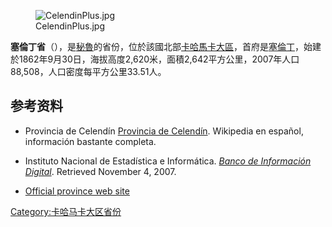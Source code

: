[[Image:CelendinPlus.jpg|right]]

'''塞倫丁省'''（{{lang-es|Provincia de Celendín}}），是[[秘魯|秘魯]]的省份，位於該國北部[[卡哈馬卡大區|卡哈馬卡大區]]，首府是[[塞倫丁|塞倫丁]]，始建於1862年9月30日，海拔高度2,620米，面積2,642平方公里，2007年人口88,508，人口密度每平方公里33.51人。

== 参考资料 ==
* {{es icon}} Provincia de Celendín [[塞倫丁省|Provincia de Celendín]]. Wikipedia en español, información bastante completa.
* {{es icon}} Instituto Nacional de Estadística e Informática. ''[https://web.archive.org/web/20080423164200/http://desa.inei.gob.pe/mapas/bid/ Banco de Información Digital]''. Retrieved November 4, 2007.
* {{es icon}} [http://www.municelendin.gob.pe Official province web site] {{Wayback|url=http://www.municelendin.gob.pe/ |date=20201113014920 }}

{{coord|6.866647|S|78.141417|W|type:adm2nd_source:itwiki|display=title}}

{{秘魯省份|state=collapsed}}
{{秘鲁行政区划小作品}}
[[Category:卡哈马卡大区省份|Category:卡哈马卡大区省份]]